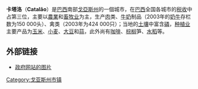 {{unreferenced|time=2018-01-27T06:26:54+00:00}}
{{Infobox settlement
|official_name          = 卡塔洛
|native_name            =  {{Lang|pt|Catalão}}
|nickname               = 花之城
|motto                  = 
|image_skyline          = Catalão 6.jpg
|imagesize              = 300px
|image_caption          = 卡塔洛鸟瞰
|image_flag             = Bandeira de Catalão.JPG
|image_seal             = Brasão de Catalão.JPG
|image_shield           = 
|image_map              = 
|mapsize                = 
|map_caption            = 卡塔洛位置图
|pushpin_map            = Brazil
|pushpin_mapsize        =300
|subdivision_type       = 國家
|subdivision_name       = {{BRA}}
|subdivision_type1      = 州
|subdivision_name1      = [[戈亞斯州|戈亞斯州]]
|subdivision_type2      = 
|subdivision_name2      = 
|government_type        = 
|leader_title           = 市长
|leader_name            = 小阿迪布·艾利阿斯（Adib Elias Jr.）
|leader_title1          =  <!-- for places with, say, both a mayor and a city manager -->
|leader_name1           = 
|leader_title2          =
|leader_name2           =
|leader_title3          =
|leader_name3           = 
|established_title      =  <!-- Settled -->
|established_date       = 
|established_title2     =  <!-- Incorporated (town) -->
|established_date2      = 
|established_title3     =  <!-- Incorporated (city) -->
|established_date3      = 
|area_magnitude         = 
|area_total_km2             = 3778
|area_total_sq_mi        = 
|area_land_km2              = 
|area_land_sq_mi         = 
|area_water_km2             = 
|area_water_sq_mi        = 
|area_water_percent     = 
|area_urban_km2             = 
|area_urban_sq_mi        = 
|area_metro_km2             = 
|area_metro_sq_mi        = 
|population_as_of       = 2006年
|population_note        = 
|population_total       = 71680
|population_density_km2     = 19
|population_density_sq_mi = 
|population_metro       =
|population_density_metro_km2 =
|population_density_metro_sq_mi =
|population_urban       = 
|population_density_urban_km2 =
|population_density_urban_mi2 =
|timezone               = [[UTC|UTC-3]]
|utc_offset             = -3
|timezone_DST           = [[UTC|UTC-2]]
|utc_offset_DST         = -2
|latd=18 |latm=10 |lats=12 |latNS=S
|longd=47 |longm=56 |longs=31 |longEW=W
|elevation_m              = 835
|elevation_ft           = 
|postal_code_type       =  <!-- enter ZIP code, Postcode, Post code, Postal code... -->
|postal_code            =
|area_code              =
|website                = [http://www.catalao.go.gov.br/ www.catalao.go.gov.br]
|footnotes              = 
}}

'''卡塔洛'''（'''Catalão'''）是[[巴西|巴西]]南部[[戈亞斯州|戈亞斯州]]的一個城市，在[[巴西|巴西]]全国各城市的[[税收|税收]]中占第三位，主要以[[農業|農業]]和[[畜牧业|畜牧业]]为主，生产[[肉|肉]]类、[[牛奶|牛奶]]制品（2003年的[[奶牛|奶牛]]存栏数为150 000头）、禽类（2003年为424 000只）；当地的[[土壤|土壤]]中富含[[磷|磷]]，[[种植业|种植业]]主要产品为[[玉米|玉米]]、[[小麦|小麦]]、[[大豆|大豆]]和[[蒜|蒜]]，此外尚有[[咖啡|咖啡]]、[[棕榈|棕榈]]笋、[[水稻|水稻]]等。

== 外部链接 ==
*[http://www.catalao.go.gov.br/?portal=fotos&secao=1 政府网站的图片] {{Wayback|url=http://www.catalao.go.gov.br/?portal=fotos&secao=1 |date=20160303214253 }}

{{Brazil-geo-stub}}
{{戈亞斯州市鎮}}
[[Category:戈亚斯州市镇|Category:戈亚斯州市镇]]